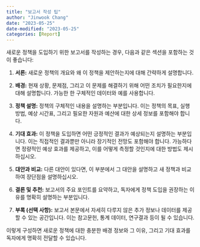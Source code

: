 ```yaml
---
title: "보고서 작성 팁"
author: "Jinwook Chang"
date: "2023-05-25"
date-modified: "2023-05-25"
categories: [Report]
---
```



새로운 정책을 도입하기 위한 보고서를 작성하는 경우, 다음과 같은 섹션을 포함하는 것이 좋습니다:

1. **서론:** 새로운 정책의 개요와 왜 이 정책을 제안하는지에 대해 간략하게 설명합니다.

2. **배경:** 현재 상황, 문제점, 그리고 이 문제를 해결하기 위해 어떤 조치가 필요한지에 대해 설명합니다. 가능한 한 구체적인 데이터와 예를 사용합니다.

3. **정책 설명:** 정책의 구체적인 내용을 설명하는 부분입니다. 이는 정책의 목표, 실행 방법, 예상 시간표, 그리고 필요한 자원과 예산에 대한 상세 정보를 포함해야 합니다.

4. **기대 효과:** 이 정책을 도입하면 어떤 긍정적인 결과가 예상되는지 설명하는 부분입니다. 이는 직접적인 결과뿐만 아니라 장기적인 전망도 포함해야 합니다. 가능하다면 정량적인 예상 효과를 제공하고, 이를 어떻게 측정할 것인지에 대한 방법도 제시하십시오.

5. **대안과 비교:** 다른 대안이 있다면, 이 부분에서 그 대안을 설명하고 새 정책과 비교하여 장단점을 설명하십시오.

6. **결론 및 추천:** 보고서의 주요 포인트를 요약하고, 독자에게 정책 도입을 권장하는 이유를 명확히 설명하는 부분입니다.

7. **부록 (선택 사항):** 보고서 본문에서 자세히 다루지 않은 추가 정보나 데이터를 제공할 수 있는 공간입니다. 이는 참고문헌, 통계 데이터, 연구결과 등이 될 수 있습니다.

이렇게 구성하면 새로운 정책에 대한 충분한 배경 정보와 그 이유, 그리고 기대 효과를 독자에게 명확히 전달할 수 있습니다.